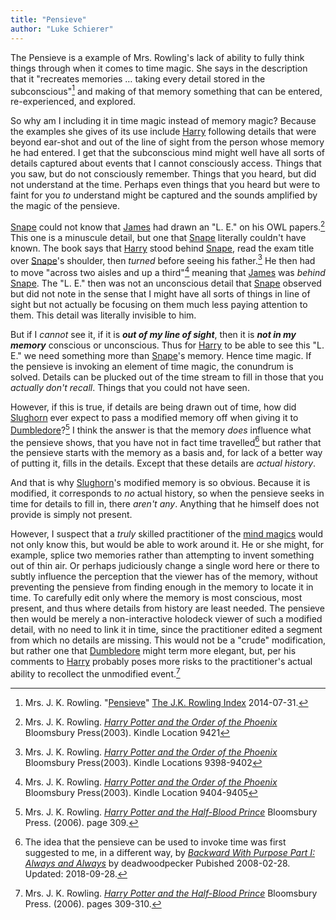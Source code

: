 ```yaml
---
title: "Pensieve"
author: "Luke Schierer"
---
```


The Pensieve is a example of Mrs. Rowling's lack of ability to fully think
things through when it comes to time magic.  She says in the description that
it "recreates memories … taking every detail stored in the
subconscious"[^221202-5] and making of that memory something that can be
entered, re-experienced, and explored.


So why am I including it in time magic instead of memory magic? Because the
examples she gives of its use include [Harry][] following details that were
beyond ear-shot and out of the line of sight from the person whose memory he
had entered.  I get that the subconscious mind might well have all sorts of
details captured about events that I cannot consciously access.  Things that
you saw, but do not consciously remember.  Things that you heard, but did not
understand at the time.  Perhaps even things that you heard but were to faint
for you *to* understand might be captured and the sounds amplified by the magic
of the pensieve.

[Snape][] could not know that [James][] had drawn an "L. E." on his OWL
papers.[^221202-8]  This one is a minuscule detail, but one that [Snape][]
literally couldn't have known.  The book says that [Harry][] stood behind
[Snape][], read the exam title over [Snape][]'s shoulder, then *turned* before
seeing his father.[^221202-11]  He then had to move "across two aisles and up a
third"[^221202-12] meaning that [James][] was *behind* [Snape][].  The "L. E."
then was not an unconscious detail that [Snape][] observed but did not note in
the sense that I might have all sorts of things in line of sight but not
actually be focusing on them much less paying attention to them.  This detail
was literally invisible to him.

But if I *cannot* see it, if it is ***out of my line of sight***, then it is
***not in my memory*** conscious or unconscious.  Thus for [Harry][] to be
able to see this "L. E." we need something more than [Snape][]'s memory. Hence
time magic.  If the pensieve is invoking an element of time magic, the
conundrum is solved.  Details can be plucked out of the time stream to fill in
those that you *actually don't recall*.  Things that you could not have seen.

However, if this is true, if details are being drawn out of time, how did
[Slughorn][] ever expect to pass a modified memory off when giving it to
[Dumbledore][]?[^221202-9]  I think the answer is that the memory *does*
influence what the pensieve shows, that you have not in fact time
travelled[^221202-10] but rather that the pensieve starts with the memory as a
basis and, for lack of a better way of putting it, fills in the details.
Except that these details are *actual history*.

And that is why [Slughorn][]'s modified memory is so obvious.  Because it is
modified, it corresponds to *no* actual history, so when the pensieve seeks in
time for details to fill in, there *aren't any*.  Anything that he himself does
not provide is simply not present.

However, I suspect that a *truly* skilled practitioner of the [mind magics][]
would not only know this, but would be able to work around it.  He or she
might, for example, splice two memories rather than attempting to invent
something out of thin air.  Or perhaps judiciously change a single word here or
there to subtly influence the perception that the viewer has of the memory,
without preventing the pensieve from finding enough in the memory to locate it
in time.  To carefully edit only where the memory is most conscious, most
present, and thus where details from history are least needed.  The pensieve
then would be merely a non-interactive holodeck viewer of such a modified
detail, with no need to link it in time, since the practitioner edited a segment
from which no details are missing.  This would not be a "crude" modification,
but rather one that [Dumbledore][] might term more elegant, but, per his
comments to [Harry][] probably poses more risks to the practitioner's actual
ability to recollect the unmodified event.[^221202-13]


[mind magics]: <../../the_mind_arts>

[Slughorn]: <../../../people/slughorn/horace_eugene_flaccus>

[Snape]: <../../../people/snape/severus>

[James]: <../../../people/potter/james>

[Sirius]: <../../../people/black/sirius_iii>

[Harry]: <../../../people/potter/harry_james>

[Dumbledore]: <../../../people/dumbledore/albus_percival_wulfric_brian>

[^221202-10]: The idea that the pensieve can be used to invoke time was first
  suggested to me, in a different way, by _[Backward With Purpose Part I:
  Always and Always](https://www.fanfiction.net/s/4101650)_ by deadwoodpecker
  Pubished 2008-02-28. Updated: 2018-09-28.

[^221202-5]: Mrs. J. K. Rowling.
    "[Pensieve](https://www.rowlingindex.org/work/pmpens/)"
    [The J.K. Rowling Index](https://www.rowlingindex.org) 2014-07-31.

[^221202-13]: Mrs. J. K. Rowling.
    _[Harry Potter and the Half-Blood Prince](https://www.librarything.com/work/1133624/book/203684961)_
    Bloomsbury Press. (2006). pages 309-310.

[^221202-9]: Mrs. J. K. Rowling.
    _[Harry Potter and the Half-Blood Prince](https://www.librarything.com/work/1133624/book/203684961)_
    Bloomsbury Press. (2006). page 309.

[^221202-11]: Mrs. J. K. Rowling.
    _[Harry Potter and the Order of the Phoenix](https://www.librarything.com/work/115/book/225886709)_
    Bloomsbury Press(2003). Kindle Locations 9398-9402

[^221202-12]: Mrs. J. K. Rowling.
    _[Harry Potter and the Order of the Phoenix](https://www.librarything.com/work/115/book/225886709)_
    Bloomsbury Press(2003). Kindle Location 9404-9405

[^221202-8]: Mrs. J. K. Rowling.
    _[Harry Potter and the Order of the Phoenix](https://www.librarything.com/work/115/book/225886709)_
    Bloomsbury Press(2003). Kindle Location 9421

[^221202-7]: Mrs. J. K. Rowling.
    _[Harry Potter and the Order of the Phoenix](https://www.librarything.com/work/115/book/225886709)_
    Bloomsbury Press(2003). Kindle Location 9449

[^221202-6]: Mrs. J. K. Rowling.
    _[Harry Potter and the Order of the Phoenix](https://www.librarything.com/work/115/book/225886709)_
    Bloomsbury Press(2003). Kindle Location 9455 and surrounding.

